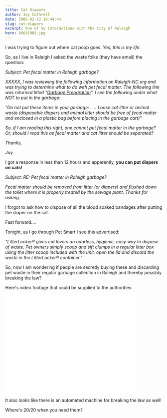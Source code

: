 ```yaml
---
title: Cat Diapers
author: Jay Cuthrell
date: 2005-02-12 16:44:44
slug: cat-diapers
excerpt: One of my interactions with the City of Raleigh
hero: 66635983.jpg
---
```

I was trying to figure out where cat poop goes. *Yes, this is my life.*

So, as I live in Raleigh I asked the waste folks (they have email) the question:

*Subject: Pet fecal matter in Raleigh garbage?*

*XXXXX,
I was reviewing the following information on Raleigh-NC.org and was trying to determine what to do with pet fecal matter. The following link was returned titled "[Garbage Preparation](http://www.raleighnc.gov/portal/server.pt/gateway/PTARGS_0_306_202_0_43/http;/pt03/dig_web_content/category/Resident/Garbage_and_Recycling/Garbage/Cat-1C-20041201-125830-Garbage_Preparation.html)".
I see the following under what NOT to put in the garbage:*

*"Do not put these items in your garbage:
..
..
Loose cat litter or animal waste (disposable diapers and animal litter should be free of fecal matter and enclosed in a plastic bag before placing in the garbage cart)"*

*So, if I am reading this right, one cannot put fecal matter in the garbage? Or, should I read this as fecal matter and cat litter should be separated?*

*Thanks,*

*Jay*

I got a response in less than 12 hours and apparently, **you can put diapers on cats!**

*Subject: RE: Pet fecal matter in Raleigh garbage?*

*Fecal matter should be removed from litter (or diapers) and flushed down the toilet where it is properly treated by the sewage plant. Thanks for asking.*

I forgot to ask how to dispose of all the blood soaked bandages after putting the diaper on the cat.

Fast forward....

Tonight, as I go through Pet Smart I see this advertised:

*"LitterLocker® gives cat lovers an odorless, hygienic, easy way to dispose of waste. Pet owners simply scoop and sift clumps in a regular litter box using the litter scoop included with the unit, open the lid and discard the waste in the LitterLocker® container."*

So, now I am wondering if people are secretly buying these and discarding pet waste in their regular garbage collection in Raleigh and thereby possibly breaking the law?

Here's video footage that could be supplied to the authorities:

<iframe width="420" height="315" src="//www.youtube.com/embed/eLgPdYDeoRg" frameborder="0" allowfullscreen></iframe>

It also looks like there is an automated machine for breaking the law as well!

Where's 20/20 when you need them?